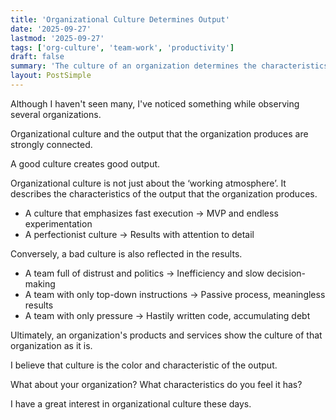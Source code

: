 ```yaml
---
title: 'Organizational Culture Determines Output'
date: '2025-09-27'
lastmod: '2025-09-27'
tags: ['org-culture', 'team-work', 'productivity']
draft: false
summary: 'The culture of an organization determines the characteristics of the products and services it creates. A good culture creates good products.'
layout: PostSimple
---
```


Although I haven't seen many, I've noticed something while observing several organizations.

Organizational culture and the output that the organization produces are strongly connected.

A good culture creates good output.

Organizational culture is not just about the ‘working atmosphere’.
It describes the characteristics of the output that the organization produces.

- A culture that emphasizes fast execution → MVP and endless experimentation
- A perfectionist culture → Results with attention to detail

Conversely, a bad culture is also reflected in the results.

- A team full of distrust and politics → Inefficiency and slow decision-making
- A team with only top-down instructions → Passive process, meaningless results
- A team with only pressure → Hastily written code, accumulating debt

Ultimately, an organization's products and services show the culture of that organization as it is.

I believe that culture is the color and characteristic of the output.

What about your organization?
What characteristics do you feel it has?

I have a great interest in organizational culture these days.
